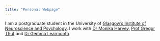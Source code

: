 ```yaml
---
title: "Personal Webpage"
---
```

I am a postgraduate student in the University of [Glasgow’s Institute of Neuroscience and Psychology](https://www.gla.ac.uk/researchinstitutes/neurosciencepsychology/). I work with [Dr Monika Harvey](https://www.gla.ac.uk/schools/psychology/staff/monikaharvey/), [Prof Gregor Thut](https://www.gla.ac.uk/researchinstitutes/neurosciencepsychology/staff/gregorthut/) and [Dr Gemma Learmonth](https://gemmalearmonth.com/).